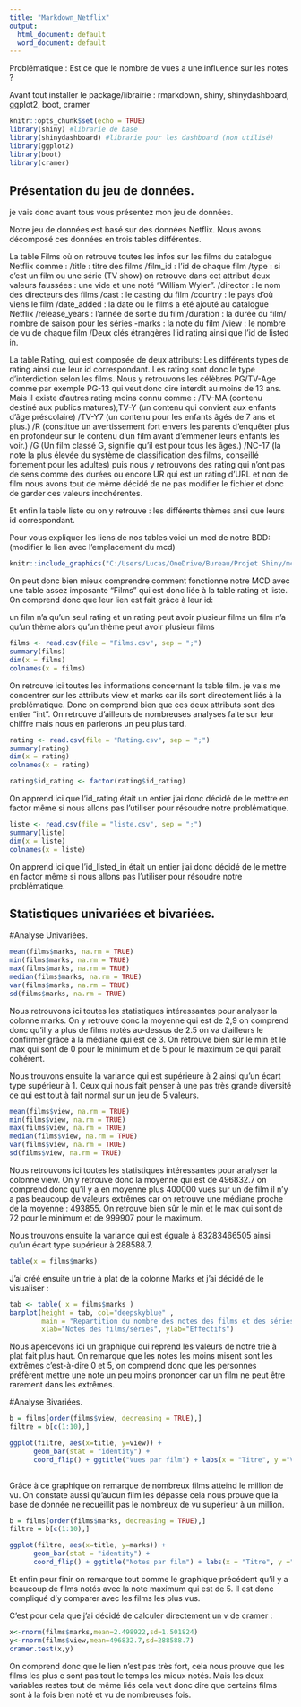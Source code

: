 ---
title: "Markdown_Netflix"
output:
  html_document: default
  word_document: default
---

Problématique : Est ce que le nombre de vues a une influence sur les notes ?

Avant tout installer le package/librairie : rmarkdown, shiny, shinydashboard, ggplot2, boot, cramer

```{r setup, include=FALSE}
knitr::opts_chunk$set(echo = TRUE)
library(shiny) #librarie de base
library(shinydashboard) #librarie pour les dashboard (non utilisé)
library(ggplot2)
library(boot)
library(cramer)

```


## Présentation du jeu de données.
je vais donc avant tous vous présentez mon jeu de données.

Notre jeu de données est basé sur des données Netflix. Nous avons décomposé ces données en trois tables différentes.

La table Films où on retrouve toutes les infos sur les films du catalogue Netflix comme :
/title : titre des films 
/film_id : l'id de chaque film 
/type : si c'est un film ou une série (TV show) on retrouve dans cet attribut deux valeurs faussées : une vide et une noté "William Wyler". 
/director : le nom des directeurs des films 
/cast : le casting du film
/country : le pays d'où viens le film
/date_added : la date ou le films a été ajouté au catalogue Netflix /release_years : l'année de sortie du film 
/duration : la durée du film/ nombre de saison pour les séries -marks : la note du film
/view : le nombre de vu de chaque film 
/Deux clés étrangères l'id rating ainsi que l'id de listed in.

La table Rating, qui est composée de deux attributs: 
Les différents types de rating ainsi que leur id correspondant. Les rating sont donc le type d'interdiction selon les films. 
Nous y retrouvons les célèbres PG/TV-Age comme par exemple PG-13 qui veut donc dire interdit au moins de 13 ans. 
Mais il existe d'autres rating moins connu comme : 
/TV-MA (contenu destiné aux publics matures);TV-Y (un contenu qui convient aux enfants d'âge préscolaire)
/TV-Y7 (un contenu pour les enfants âgés de 7 ans et plus.)
/R (constitue un avertissement fort envers les parents d'enquêter plus en profondeur sur le contenu d'un film avant d'emmener leurs enfants les voir.)
/G (Un film classé G, signifie qu'il est pour tous les âges.)
/NC-17 (la note la plus élevée du système de classification des films, conseillé fortement pour les adultes) puis nous y retrouvons des rating qui n'ont pas de sens comme des durées ou encore UR qui est un rating d'URL et non de film nous avons tout de même décidé de ne pas modifier le fichier et donc de garder ces valeurs incohérentes.

Et enfin la table liste ou on y retrouve : les différents thèmes ansi que leurs id correspondant.

Pour vous expliquer les liens de nos tables voici un mcd de notre BDD: (modifier le lien avec l'emplacement du mcd)

```{r setup1, include=TRUE}

knitr::include_graphics("C:/Users/Lucas/OneDrive/Bureau/Projet Shiny/mcd netflix.PNG")

```

On peut donc bien mieux comprendre comment fonctionne notre MCD avec une table assez imposante "Films" qui est donc liée à la table rating et liste. On comprend donc que leur lien est fait grâce à leur id: 

un film n'a qu'un seul rating et un rating peut avoir plusieur films
un film n'a qu'un thème alors qu'un thème peut avoir plusieur films

```{r setup2, include=TRUE}

films <- read.csv(file = "Films.csv", sep = ";")
summary(films)
dim(x = films)
colnames(x = films)

```

On retrouve ici toutes les informations concernant la table film.
je vais me concentrer sur les attributs view et marks car ils sont directement liés à la problématique. Donc on comprend bien que ces deux attributs sont des entier "int". On retrouve d'ailleurs de nombreuses analyses faite sur leur chiffre mais nous en parlerons un peu plus tard.

```{r setup3, include=TRUE}

rating <- read.csv(file = "Rating.csv", sep = ";")
summary(rating)
dim(x = rating)
colnames(x = rating)

rating$id_rating <- factor(rating$id_rating)

```

On apprend ici que l'id_rating était un entier j'ai donc décidé de le mettre en
factor même si nous allons pas l'utiliser pour résoudre notre problématique.

```{r setup4, include=TRUE}

liste <- read.csv(file = "liste.csv", sep = ";")
summary(liste)
dim(x = liste)
colnames(x = liste)

```

On apprend ici que l'id_listed_in était un entier j'ai donc décidé de le mettre en factor même si nous allons pas l'utiliser pour résoudre notre problématique.


## Statistiques univariées et bivariées.

#Analyse Univariées.


```{r setup5, include=TRUE}

mean(films$marks, na.rm = TRUE)
min(films$marks, na.rm = TRUE)
max(films$marks, na.rm = TRUE)
median(films$marks, na.rm = TRUE)
var(films$marks, na.rm = TRUE)
sd(films$marks, na.rm = TRUE)

```

Nous retrouvons ici toutes les statistiques intéressantes pour analyser la colonne marks. On y retrouve donc la moyenne qui est de 2,9 on comprend donc qu'il y a plus de films notés au-dessus de 2.5 on va d'ailleurs le confirmer grâce à la médiane qui est de 3. On retrouve bien sûr le min et le max qui sont de 0 pour le minimum et de 5 pour le maximum ce qui paraît cohérent.

Nous trouvons ensuite la variance qui est supérieure à 2 ainsi qu'un écart type supérieur à 1. Ceux qui nous fait penser à une pas très grande diversité ce qui est tout à fait normal sur un jeu de 5 valeurs.

```{r setup6, include=TRUE}

mean(films$view, na.rm = TRUE)
min(films$view, na.rm = TRUE)
max(films$view, na.rm = TRUE)
median(films$view, na.rm = TRUE)
var(films$view, na.rm = TRUE)
sd(films$view, na.rm = TRUE)

```

Nous retrouvons ici toutes les statistiques intéressantes pour analyser la colonne view. On y retrouve donc la moyenne qui est de  496832.7 on comprend donc qu'il y a en moyenne plus 400000 vues sur un de film il n'y a pas beaucoup de valeurs extrêmes car on retrouve une médiane proche de la moyenne : 493855. On retrouve bien sûr le min et le max qui sont de 72 pour le minimum et de 999907 pour le maximum.

Nous trouvons ensuite la variance qui est éguale à 83283466505 ainsi qu'un écart type supérieur à 288588.7.

```{r setup7, include=TRUE}

table(x = films$marks)

```

J'ai créé ensuite un trie à plat de la colonne Marks et j'ai décidé de le visualiser :

```{r setup8, include=TRUE}

tab <- table( x = films$marks )
barplot(height = tab, col="deepskyblue" ,
        main = "Repartition du nombre des notes des films et des séries", las= 1,
        xlab="Notes des films/séries", ylab="Effectifs")

```

Nous apercevons ici un graphique qui reprend les valeurs de notre trie à plat fait plus haut. On remarque que les notes les moins misent sont les extrêmes c'est-à-dire 0 et 5, on comprend donc que les personnes préfèrent mettre une note un peu moins prononcer car un film ne peut être rarement dans les extrêmes.

#Analyse Bivariées.
 
```{r setup9, include=TRUE}

b = films[order(films$view, decreasing = TRUE),]
filtre = b[c(1:10),]

ggplot(filtre, aes(x=title, y=view)) + 
      geom_bar(stat = "identity") +
      coord_flip() + ggtitle("Vues par film") + labs(x = "Titre", y ="Vues")
    

```
Grâce à ce graphique on remarque de nombreux films atteind le million de vu. On constate aussi qu'aucun film les dépasse cela nous prouve que la base de donnée ne recueillit pas le nombreux de vu supérieur à un million.
 
```{r setup10, include=TRUE}

b = films[order(films$marks, decreasing = TRUE),]
filtre = b[c(1:10),]

ggplot(filtre, aes(x=title, y=marks)) + 
      geom_bar(stat = "identity") +
      coord_flip() + ggtitle("Notes par film") + labs(x = "Titre", y ="Notes")

```
Et enfin pour finir on remarque tout comme le graphique précédent qu'il y a beaucoup de films notés avec la note maximum qui est de 5. Il est donc compliqué d'y comparer avec les films les plus vus. 

C'est pour cela que j'ai décidé de calculer directement un v de cramer :

```{r setup11, include=TRUE}

x<-rnorm(films$marks,mean=2.498922,sd=1.501824)
y<-rnorm(films$view,mean=496832.7,sd=288588.7)
cramer.test(x,y)

```
On comprend donc que le lien n'est pas très fort, cela nous prouve que les films les plus e sont pas tout le temps les mieux notés. Mais les deux variables restes tout de même liés cela veut donc dire que certains films sont à la fois bien noté et vu de nombreuses fois.

